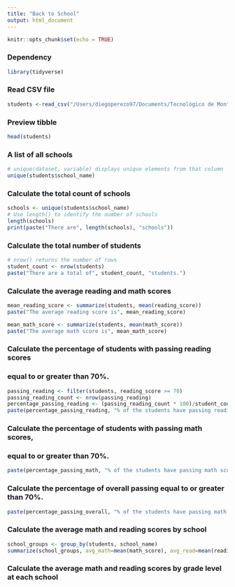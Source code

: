 ```yaml
---
title: "Back to School"
output: html_document
---
```


```r
knitr::opts_chunk$set(echo = TRUE)
```

### Dependency
```r
library(tidyverse)
```
### Read CSV file
```r
students <-read_csv("/Users/diegoperezo97/Documents/Tecnológico de Monterrey – Data Analytics Boot Camp/mechacar-statistical-analysis/Monday, April 4th 2022/15-1-Student_Resources/06_Evr_Tibble/Resources/students.csv")
```
### Preview tibble
```r
head(students)
```

### A list of all schools
```r
# unique(dataset, variable) displays unique elements from that column
unique(students$school_name)
```

### Calculate the total count of schools
```r
schools <- unique(students$school_name)
# Use length() to identify the number of schools
length(schools)
print(paste("There are", length(schools), "schools"))
```

### Calculate the total number of students
```r
# nrow() returns the number of rows
student_count <- nrow(students)
paste("There are a total of", student_count, "students.")
```

### Calculate the average reading and math scores
```r
mean_reading_score <- summarize(students, mean(reading_score))
paste("The average reading score is", mean_reading_score)

mean_math_score <- summarize(students, mean(math_score))
paste("The average math score is", mean_math_score)
```

### Calculate the percentage of students with passing reading scores
### equal to or greater than 70%.
```r
passing_reading <- filter(students, reading_score >= 70)
passing_reading_count <- nrow(passing_reading)
percentage_passing_reading <- (passing_reading_count * 100)/student_count
paste(percentage_passing_reading, "% of the students have passing reading scores.")
```

### Calculate the percentage of students with passing math scores,
### equal to or greater than 70%.
```r


paste(percentage_passing_math, "% of the students have passing math scores.")
```

### Calculate the percentage of overall passing equal to or greater than 70%.
```r


paste(percentage_passing_overall, "% of the students have passing math and reading scores.")
```

### Calculate the average math and reading scores by school
```r
school_groups <- group_by(students, school_name)
summarize(school_groups, avg_math=mean(math_score), avg_read=mean(reading_score))
```

### Calculate the average math and reading scores by grade level at each school
```r

```
